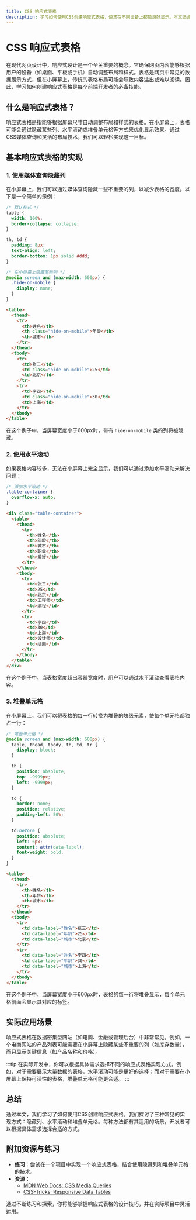 ```yaml
---
title: CSS 响应式表格
description: 学习如何使用CSS创建响应式表格，使其在不同设备上都能良好显示。本文适合初学者，包含代码示例、实际案例和总结。
---
```


# CSS 响应式表格

在现代网页设计中，响应式设计是一个至关重要的概念。它确保网页内容能够根据用户的设备（如桌面、平板或手机）自动调整布局和样式。表格是网页中常见的数据展示方式，但在小屏幕上，传统的表格布局可能会导致内容溢出或难以阅读。因此，学习如何创建响应式表格是每个前端开发者的必备技能。

## 什么是响应式表格？

响应式表格是指能够根据屏幕尺寸自动调整布局和样式的表格。在小屏幕上，表格可能会通过隐藏某些列、水平滚动或堆叠单元格等方式来优化显示效果。通过CSS媒体查询和灵活的布局技术，我们可以轻松实现这一目标。

## 基本响应式表格的实现

### 1. 使用媒体查询隐藏列

在小屏幕上，我们可以通过媒体查询隐藏一些不重要的列，以减少表格的宽度。以下是一个简单的示例：

```css
/* 默认样式 */
table {
  width: 100%;
  border-collapse: collapse;
}

th, td {
  padding: 8px;
  text-align: left;
  border-bottom: 1px solid #ddd;
}

/* 在小屏幕上隐藏某些列 */
@media screen and (max-width: 600px) {
  .hide-on-mobile {
    display: none;
  }
}
```

```html
<table>
  <thead>
    <tr>
      <th>姓名</th>
      <th class="hide-on-mobile">年龄</th>
      <th>城市</th>
    </tr>
  </thead>
  <tbody>
    <tr>
      <td>张三</td>
      <td class="hide-on-mobile">25</td>
      <td>北京</td>
    </tr>
    <tr>
      <td>李四</td>
      <td class="hide-on-mobile">30</td>
      <td>上海</td>
    </tr>
  </tbody>
</table>
```

在这个例子中，当屏幕宽度小于600px时，带有 `hide-on-mobile` 类的列将被隐藏。

### 2. 使用水平滚动

如果表格内容较多，无法在小屏幕上完全显示，我们可以通过添加水平滚动来解决问题：

```css
/* 添加水平滚动 */
.table-container {
  overflow-x: auto;
}
```

```html
<div class="table-container">
  <table>
    <thead>
      <tr>
        <th>姓名</th>
        <th>年龄</th>
        <th>城市</th>
        <th>职业</th>
        <th>爱好</th>
      </tr>
    </thead>
    <tbody>
      <tr>
        <td>张三</td>
        <td>25</td>
        <td>北京</td>
        <td>工程师</td>
        <td>编程</td>
      </tr>
      <tr>
        <td>李四</td>
        <td>30</td>
        <td>上海</td>
        <td>设计师</td>
        <td>绘画</td>
      </tr>
    </tbody>
  </table>
</div>
```

在这个例子中，当表格宽度超出容器宽度时，用户可以通过水平滚动查看表格内容。

### 3. 堆叠单元格

在小屏幕上，我们可以将表格的每一行转换为堆叠的块级元素，使每个单元格都独占一行：

```css
/* 堆叠单元格 */
@media screen and (max-width: 600px) {
  table, thead, tbody, th, td, tr {
    display: block;
  }

  th {
    position: absolute;
    top: -9999px;
    left: -9999px;
  }

  td {
    border: none;
    position: relative;
    padding-left: 50%;
  }

  td:before {
    position: absolute;
    left: 6px;
    content: attr(data-label);
    font-weight: bold;
  }
}
```

```html
<table>
  <thead>
    <tr>
      <th>姓名</th>
      <th>年龄</th>
      <th>城市</th>
    </tr>
  </thead>
  <tbody>
    <tr>
      <td data-label="姓名">张三</td>
      <td data-label="年龄">25</td>
      <td data-label="城市">北京</td>
    </tr>
    <tr>
      <td data-label="姓名">李四</td>
      <td data-label="年龄">30</td>
      <td data-label="城市">上海</td>
    </tr>
  </tbody>
</table>
```

在这个例子中，当屏幕宽度小于600px时，表格的每一行将堆叠显示，每个单元格前面会显示其对应的标签。

## 实际应用场景

响应式表格在数据密集型网站（如电商、金融或管理后台）中非常常见。例如，一个电商网站的产品列表可能需要在小屏幕上隐藏某些不重要的列（如库存数量），而只显示关键信息（如产品名称和价格）。

:::tip
在实际开发中，你可以根据具体需求选择不同的响应式表格实现方式。例如，对于需要展示大量数据的表格，水平滚动可能是更好的选择；而对于需要在小屏幕上保持可读性的表格，堆叠单元格可能更合适。
:::

## 总结

通过本文，我们学习了如何使用CSS创建响应式表格。我们探讨了三种常见的实现方式：隐藏列、水平滚动和堆叠单元格。每种方法都有其适用的场景，开发者可以根据具体需求选择合适的方式。

## 附加资源与练习

- **练习**：尝试在一个项目中实现一个响应式表格，结合使用隐藏列和堆叠单元格的技术。
- **资源**：
  - [MDN Web Docs: CSS Media Queries](https://developer.mozilla.org/en-US/docs/Web/CSS/Media_Queries)
  - [CSS-Tricks: Responsive Data Tables](https://css-tricks.com/responsive-data-tables/)

通过不断练习和探索，你将能够掌握响应式表格的设计技巧，并在实际项目中灵活运用。